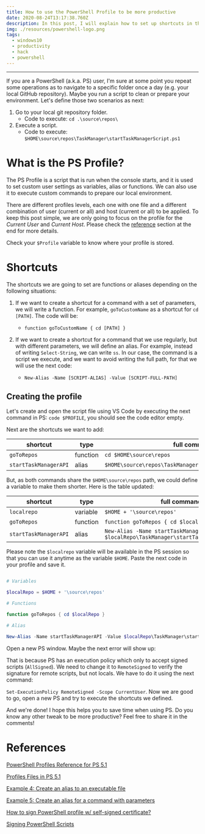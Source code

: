 ```yaml
---
title: How to use the PowerShell Profile to be more productive
date: 2020-08-24T13:17:38.760Z
description: In this post, I will explain how to set up shortcuts in the PowerShell Profile. This is useful to save time when we are executing routine actions like moving to one directory or running a script with a long path. Everything in this article works for PowerShell 5.1 and later. 
img: ./resources/powershell-logo.png
tags:
  - windows10
  - productivity
  - hack
  - powershell
---
```


--- 

If you are a PowerShell (a.k.a. PS) user, I'm sure at some point you repeat some operations as to navigate to a specific folder once a day (e.g. your local GitHub repository). Maybe you run a script to clean or prepare your environment. Let's define those two scenarios as next:

1. Go to your local git repository folder.
	* Code to execute: `cd .\source\repos\`
2. Execute a script.
	* Code to execute: `$HOME\source\repos\TaskManager\startTaskManagerScript.ps1`

# What is the PS Profile?

The PS Profile is a script that is run when the console starts, and it is used to set custom user settings as variables, alias or functions. We can also use it to execute custom commands to prepare our local environment.

There are different profiles levels, each one with one file and a different combination of user (current or all) and host (current or all) to be applied. To keep this post simple, we are only going to focus on the profile for the _Current User_ and _Current Host_. Please check the [reference](#references) section at the end for more details.

Check your  `$Profile` variable to know where your profile is stored. 

<!-- <p  align="center">
	<img  src="resources/2020-08-26-configuring-powershell-profile/Profile-variable.png"  alt="Profile Variable">
</p> -->

# Shortcuts

The shortcuts we are going to set are functions or aliases depending on the following situations:
1. If we want to create a shortcut for a command with a set of parameters, we will write a function. For example, `goToCustomName` as a shortcut for `cd [PATH]`. The code will be:
	*  `function goToCustomName { cd [PATH] }`

2. If we want to create a shortcut for a command that we use regularly, but with different parameters, we will define an alias. For example, instead of writing `Select-String`, we can write `ss`. In our case, the command is a script we execute, and we want to avoid writing the full path, for that we will use the next code:
	*  `New-Alias -Name [SCRIPT-ALIAS] -Value [SCRIPT-FULL-PATH]`

## Creating the profile
 
 Let's create and open the script file using VS Code by executing the next command in PS: `code $PROFILE`, you should see the code editor empty.

Next are the shortcuts we want to add:

| shortcut              | type     | full command                                                |
| --------------------- | -------- | ----------------------------------------------------------- |
| `goToRepos`           | function | `cd $HOME\source\repos`                                     |
| `startTaskManagerAPI` | alias    | `$HOME\source\repos\TaskManager\startTaskManagerScript.ps1` |

But, as both commands share the `$HOME\source\repos` path, we could define a variable to make them shorter. Here is the table updated:

| shortcut              | type     | full command                                                                                   |
| --------------------- | -------- | ---------------------------------------------------------------------------------------------- |
| `localrepo`           | variable | `$HOME + '\source\repos'`                                                                      |
| `goToRepos`           | function | `function goToRepos { cd $localRepo }`                                                         |
| `startTaskManagerAPI` | alias    | `New-Alias -Name startTaskManagerAPI -Value $localRepo\TaskManager\startTaskManagerScript.ps1` |

Please note the `$localrepo` variable will be available in the PS session so that you can use it anytime as the variable `$HOME`. Paste the next code in your profile and save it.

```powershell

# Variables

$localRepo = $HOME + '\source\repos'

# Functions

function goToRepos { cd $localRepo }

# Alias

New-Alias -Name startTaskManagerAPI -Value $localRepo\TaskManager\startTaskManagerScript.ps1
```
Open a new PS window. Maybe the next error will show up:

<!-- <p  align="center">
	<img  src="resources/2020-08-26-configuring-powershell-profile/digitally-signed-problem.png"  alt="Problem Signature Profile">
</p> -->

That is because PS has an execution policy which only to accept signed scripts (`AllSigned`). We need to change it to `RemoteSigned` to verify the signature for remote scripts, but not locals. We have to do it using the next command:

`Set-ExecutionPolicy RemoteSigned -Scope CurrentUser`. Now we are good to go, open a new PS and try to execute the shortcuts we defined.

<!-- <p  align="center">
	<img  src="resources/2020-08-26-configuring-powershell-profile/shortcuts-execution.png"  alt="Shortcuts execution">
</p> -->

And we're done! I hope this helps you to save time when using PS. Do you know any other tweak to be more productive? Feel free to share it in the comments!

# References

[PowerShell Profiles Reference for PS 5.1](https://docs.microsoft.com/en-us/powershell/module/microsoft.powershell.core/about/about_profiles?view=powershell-5.1)

[Profiles Files in PS 5.1](https://docs.microsoft.com/en-us/powershell/module/microsoft.powershell.core/about/about_profiles?view=powershell-5.1#the-profile-files)

[Example 4: Create an alias to an executable file](https://docs.microsoft.com/en-us/powershell/module/microsoft.powershell.utility/set-alias?view=powershell-5.1#example-4--create-an-alias-to-an-executable-file)

[Example 5: Create an alias for a command with parameters](https://docs.microsoft.com/en-us/powershell/module/microsoft.powershell.utility/set-alias?view=powershell-5.1#example-4--create-an-alias-to-an-executable-file)

[How to sign PowerShell profile w/ self-signed certificate?](https://www.tenforums.com/general-support/107659-how-sign-powershell-profile-w-self-signed-certificate.html)

[Signing PowerShell Scripts](https://www.hanselman.com/blog/SigningPowerShellScripts.aspx)